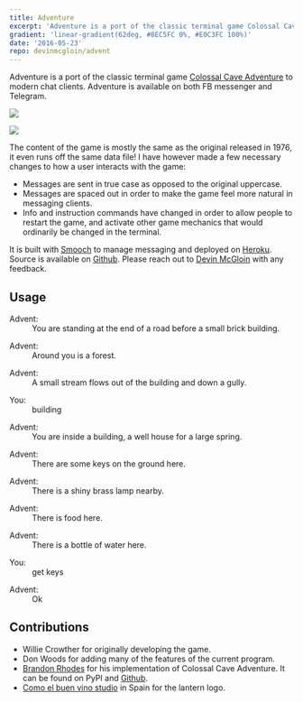 ```yaml
---
title: Adventure
excerpt: 'Adventure is a port of the classic terminal game Colossal Cave Adventure to modern chat clients.'
gradient: 'linear-gradient(62deg, #8EC5FC 0%, #E0C3FC 100%)'
date: '2016-05-23'
repo: devinmcgloin/advent
---
```


Adventure is a port of the classic terminal game
[Colossal Cave Adventure](https://en.wikipedia.org/wiki/Colossal_Cave_Adventure)
to modern chat clients. Adventure is available on both FB messenger
and Telegram.

<div style={{
  display:"flex",
  flexDirection: "column",
  alignItems: "center",
}}>


[![](/advent/messenger.png)](https://m.me/adventerm)

[![](/advent/telegram.png)](https://telegram.me/cave_adventure_bot)

</div>


The content of the game is mostly the same as the original released in
1976, it even runs off the same data file! I have however made a few
necessary changes to how a user interacts with the game:

- Messages are sent in true case as opposed to the original uppercase.
- Messages are spaced out in order to make the game feel more natural
  in messaging clients.
- Info and instruction commands have changed in order to allow people
  to restart the game, and activate other game mechanics that would
  ordinarily be changed in the terminal.

It is built with [Smooch](https://smooch.io) to manage messaging and
deployed on [Heroku](https://heroku.com). Source is available on
[Github](https://github.com/devinmcgloin/advent). Please reach out to
[Devin McGloin](https://twitter.com/devinmcgloin) with any feedback.

## Usage

<div class="ph3">
  <dl class="lh-title mv2">
    <dt class="dib b pr1">Advent:</dt>
    <dd class="dib ml0 gray">You are standing at the end of a road before a small brick building.</dd>
  </dl>


<dl class="lh-title mv2">
  <dt class="dib b pr1">Advent:</dt>
  <dd class="dib ml0 gray">Around you is a forest.</dd>
</dl>

<dl class="lh-title mv2">
  <dt class="dib b pr1">Advent:</dt>
  <dd class="dib ml0 gray">
    A small stream flows out of the building and down a gully.
  </dd>
</dl>

<dl class="lh-title mv2">
  <dt class="dib b pr1">You:</dt>
  <dd class="dib ml0 gray">building</dd>
</dl>

<dl class="lh-title mv2">
  <dt class="dib b pr1">Advent:</dt>
  <dd class="dib ml0 gray">
    You are inside a building, a well house for a large spring.
  </dd>
</dl>

<dl class="lh-title mv2">
  <dt class="dib b pr1">Advent:</dt>
  <dd class="dib ml0 gray">There are some keys on the ground here.</dd>
</dl>

  <dl class="lh-title mv2">
    <dt class="dib b pr1">Advent:</dt>
    <dd class="dib ml0 gray">There is a shiny brass lamp nearby.</dd>
  </dl>
  <dl class="lh-title mv2">
    <dt class="dib b pr1">Advent:</dt>
    <dd class="dib ml0 gray">There is food here.</dd>
  </dl>
  <dl class="lh-title mv2">
    <dt class="dib b pr1">Advent:</dt>
    <dd class="dib ml0 gray">There is a bottle of water here.</dd>
  </dl>
  <dl class="lh-title mv2">
    <dt class="dib b pr1">You:</dt>
    <dd class="dib ml0 gray">get keys</dd>
  </dl>
  <dl class="lh-title mv2">
    <dt class="dib b pr1">Advent:</dt>
    <dd class="dib ml0 gray">Ok</dd>
  </dl>
</div>


## Contributions

- Willie Crowther for originally developing the game.
- Don Woods for adding many of the features of the current program.
- [Brandon Rhodes](http://rhodesmill.org/brandon/) for his
  implementation of Colossal Cave Adventure. It can be found on PyPI
  and [Github](https://github.com/brandon-rhodes/python-adventure).
- [Como el buen vino studio](https://thenounproject.com/term/lantern/87141/)
  in Spain for the lantern logo.
